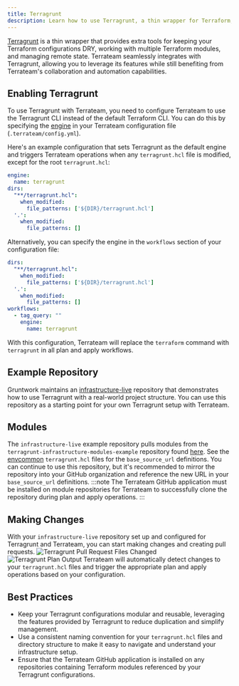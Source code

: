 ```yaml
---
title: Terragrunt
description: Learn how to use Terragrunt, a thin wrapper for Terraform, with Terrateam
---
```



[Terragrunt](https://terragrunt.gruntwork.io/) is a thin wrapper that provides extra tools for keeping your Terraform configurations DRY, working with multiple Terraform modules, and managing remote state. Terrateam seamlessly integrates with Terragrunt, allowing you to leverage its features while still benefiting from Terrateam's collaboration and automation capabilities.

## Enabling Terragrunt

To use Terragrunt with Terrateam, you need to configure Terrateam to use the Terragrunt CLI instead of the default Terraform CLI. You can do this by specifying the [engine](/configuration-reference/engine) in your Terrateam configuration file (`.terrateam/config.yml`).

Here's an example configuration that sets Terragrunt as the default engine and triggers Terrateam operations when any `terragrunt.hcl` file is modified, except for the root `terragrunt.hcl`:
```yaml
engine:
  name: terragrunt
dirs:
  "**/terragrunt.hcl":
    when_modified:
      file_patterns: ['${DIR}/terragrunt.hcl']
  '.':
    when_modified:
      file_patterns: []
```

Alternatively, you can specify the engine in the `workflows` section of your configuration file:
```yaml
dirs:
  "**/terragrunt.hcl":
    when_modified:
      file_patterns: ['${DIR}/terragrunt.hcl']
  '.':
    when_modified:
      file_patterns: []
workflows:
  - tag_query: ""
    engine:
      name: terragrunt
```

With this configuration, Terrateam will replace the `terraform` command with `terragrunt` in all plan and apply workflows.

## Example Repository

Gruntwork maintains an [infrastructure-live](https://github.com/gruntwork-io/terragrunt-infrastructure-live-example) repository that demonstrates how to use Terragrunt with a real-world project structure. You can use this repository as a starting point for your own Terragrunt setup with Terrateam.

## Modules

The `infrastructure-live` example repository pulls modules from the `terragrunt-infrastructure-modules-example` repository found [here](https://github.com/gruntwork-io/terragrunt-infrastructure-modules-example). See the [envcommon](https://github.com/gruntwork-io/terragrunt-infrastructure-live-example/tree/master/_envcommon) `terragrunt.hcl` files for the `base_source_url` definitions.
You can continue to use this repository, but it's recommended to mirror the repository into your GitHub organization and reference the new URL in your `base_source_url` definitions.
:::note
The Terrateam GitHub application must be installed on module repositories for Terrateam to successfully clone the repository during plan and apply operations.
:::

## Making Changes

With your `infrastructure-live` repository set up and configured for Terragrunt and Terrateam, you can start making changes and creating pull requests.
![Terragrunt Pull Request Files Changed](../../../assets/terragrunt-pull-request-files-changed.png)
![Terragrunt Plan Output](../../../assets/terragrunt-plan-output.png)
Terrateam will automatically detect changes to your `terragrunt.hcl` files and trigger the appropriate plan and apply operations based on your configuration.

## Best Practices

- Keep your Terragrunt configurations modular and reusable, leveraging the features provided by Terragrunt to reduce duplication and simplify management.
- Use a consistent naming convention for your `terragrunt.hcl` files and directory structure to make it easy to navigate and understand your infrastructure setup.
- Ensure that the Terrateam GitHub application is installed on any repositories containing Terraform modules referenced by your Terragrunt configurations.
